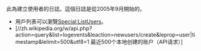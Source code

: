 此為建立使用者的日誌。這個日誌是從2005年9月開始的。
*用戶列表可以瀏覽[[Special:ListUsers|Special:ListUsers]]。
* <span class="plainlinks">[//zh.wikipedia.org/w/api.php?action=query&list=logevents&leaction=newusers/create&leprop=user|timestamp&lelimit=500&utf8=1 最近500个本地创建的账户（API请求）]</span>